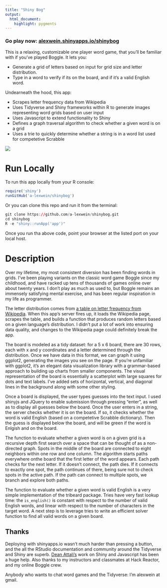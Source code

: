 ```yaml
---
title: "Shiny Bog"
output:
  html_document:
    highlight: pygments
---
```


### Go play now: [alexwein.shinyapps.io/shinybog](https://alexwein.shinyapps.io/shinybog)

This is a relaxing, customizable one player word game, that you'll be familiar with if you've played Boggle. It lets you:

* Generate a grid of letters based on input for grid size and letter distribution.
* Type in a word to verify if its on the board, and if it's a valid English word.

Undearneath the hood, this app:

* Scrapes letter frequency data from Wikipedia
* Uses Tidyverse and Shiny frameworks within R to generate images representing word grids based on user input
* Uses Javascript to extend functionality to Shiny
* Defines a graph traversal algorithm to check whether a given word is on a grid
* Uses a trie to quickly determine whether a string is in a word list used for competetive Scrabble

![](shinydemo1.gif)

# Run Locally
To run this app locally from your R console:
```r
require('shiny')
runGitHub('a-lexwein/shinybog')
```

Or you can clone this repo and run it from the terminal:
```r
git clone https://github.com/a-lexwein/shinybog.git
cd shinybog
R -e "shiny::runApp('app')"
```
Once you run tha above code, point your browser at the listed port on your local host.

# Description
Over my lifetime, my most consistent diversion has been finding words in grids.  I've been playing variants on the classic word game Boggle since my childhood, and have racked up tens of thousands of games online over about twenty years. I don't play as much as used to, but Boggle remains an immensely satisfying mental exercise, and has been regular inspiration in my life as programmer.

The letter distribution comes from [a table on letter frequency from Wikipedia](http://en.wikipedia.org/wiki/Letter_frequency).  When this app's server fires up, it loads the Wikipedia page, scrapes the table, and builds a function that produces random letters based on a given language's distribution.  I didn't put a lot of work into ensuring data quality, and changes to the Wikipedia page could definitely break the app.

The board is modeled as a tidy dataset: for a 5 x 6 board, there are 30 rows, each with x and y coordinates and a letter determined through the distribution.  Once we have data in this format, we can graph it using ggplot2, generating the images you see on the page.  If you're unfamiliar with ggplot2, it's an elegant data visualization library with a grammar-based approach to building up charts from smaller components. The visual representation of the board is essentially a scatterplot with large squares for dots and text labels. I've added sets of horizontal, vertical, and diagonal lines in the background along with some other styling.

Once a board is displayed, the user types guesses into the text input. I used shinyjs and JQuery to enable submission through pressing "enter", as well as to display all guesses below the board.  Once the user enters in a string, the server checks whether it is on the board.  If so, it checks whether the word is valid English (based on a competetive Scrabble dictionary).  Then the guess is displayed below the board, and will be green if the word is Enlgish and on the board.

The function to evaluate whether a given word is on a given grid is a recursive depth first search over a space that can be thought of as a non-directed graph. Spots in the middle of the board are connected to eight neighbors within one row and one column.  The algorithm starts paths everywhere onthe board that the first letter of the word appears.  Each path checks for the next letter. If it doesn't connect, the path dies.  If it connects to exactly one spot, the path continues of there, being sure not to check spots in the active path. If the path can connect to multiple spots, we branch and explore both paths.

The function to evaluate whether a given word is valid English is a very simple implementation of the tribeard package. Tries have very fast lookup time: the `is_english()` is constant with respect to the number of valid English words, and linear with respect to the number of characters in the target word. A next step is to leverage tries to write an efficient solver function to find all valid words on a given board.

## Thanks
Deploying with shinyapps.io wasn't much harder than pressing a button, and the all the RStudio documentation and community around the Tidyverse and Shiny are superb. [Dean Attali's](https://deanattali.com) work on Shiny and Javascript has been a huge help. Also thanks to my instructors and classmates at Hack Reactor, and my online Boggle crew.

Anybody who wants to chat word games and the Tidyverse: I'm alexwein at gmail.


